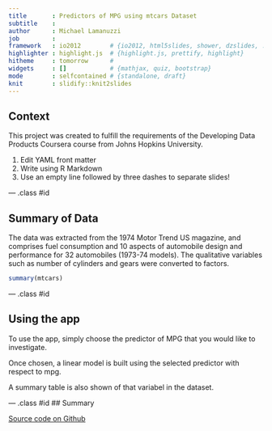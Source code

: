 ```yaml
---
title       : Predictors of MPG using mtcars Dataset
subtitle    : 
author      : Michael Lamanuzzi
job         : 
framework   : io2012        # {io2012, html5slides, shower, dzslides, ...}
highlighter : highlight.js  # {highlight.js, prettify, highlight}
hitheme     : tomorrow      # 
widgets     : []            # {mathjax, quiz, bootstrap}
mode        : selfcontained # {standalone, draft}
knit        : slidify::knit2slides
---
```


## Context

This project was created to fulfill the requirements of the Developing Data Products Coursera course from Johns Hopkins University.

1. Edit YAML front matter
2. Write using R Markdown
3. Use an empty line followed by three dashes to separate slides!

--- .class #id 

## Summary of Data

The data was extracted from the 1974 Motor Trend US magazine, and comprises fuel consumption and 10 aspects of automobile design and performance for 32 automobiles (1973-74 models). The qualitative variables such as number of cylinders and gears were converted to factors.

```r
summary(mtcars)
```

--- .class #id 

## Using the app

To use the app, simply choose the predictor of MPG that you would like to investigate.

Once chosen, a linear model is built using the selected predictor with respect to mpg.

A summary table is also shown of that variabel in the dataset.

--- .class #id 
## Summary

[Source code on Github](https://github.com/mlamanuzzi/MPGPredictors)






